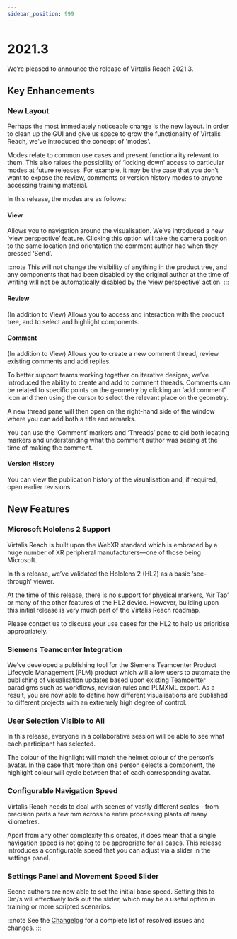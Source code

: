 ```yaml
---
sidebar_position: 999
---
```


# 2021.3

We’re pleased to announce the release of Virtalis Reach 2021.3.

## Key Enhancements

### New Layout

Perhaps the most immediately noticeable change is the new layout. In order to clean up the GUI and give us space to grow the functionality of Virtalis Reach, we’ve introduced the concept of 'modes'.

Modes relate to common use cases and present functionality relevant to them. This also raises the possibility of ‘locking down’ access to particular modes at future releases. For example, it may be the case that you don’t want to expose the review, comments or version history modes to anyone accessing training material.

In this release, the modes are as follows:

#### View

Allows you to navigation around the visualisation. We’ve introduced a new ‘view perspective’ feature. Clicking this option will take the camera position to the same location and orientation the comment author had when they pressed ‘Send’. 

:::note
This will not change the visibility of anything in the product tree, and any components that had been disabled by the original author at the time of writing will not be automatically disabled by the ‘view perspective’ action.
:::

#### Review

(In addition to View) Allows you to access and interaction with the product tree, and to select and highlight components.

#### Comment

(In addition to View) Allows you to create a new comment thread, review existing comments and add replies.

To better support teams working together on iterative designs, we’ve introduced the ability to create and add to comment threads. Comments can be related to specific points on the geometry by clicking an ‘add comment’ icon and then using the cursor to select the relevant place on the geometry.

A new thread pane will then open on the right-hand side of the window where you can add both a title and remarks.

You can use the ‘Comment’ markers and ‘Threads’ pane to aid both locating markers and understanding what the comment author was seeing at the time of making the comment.

#### Version History

You can view the publication history of the visualisation and, if required, open earlier revisions.

## New Features

### Microsoft Hololens 2 Support

Virtalis Reach is built upon the WebXR standard which is embraced by a huge number of XR peripheral manufacturers—one of those being Microsoft.

In this release, we’ve validated the Hololens 2 (HL2) as a basic ‘see-through’ viewer.

At the time of this release, there is no support for physical markers, ‘Air Tap’ or many of the other features of the HL2 device. However, building upon this initial release is very much part of the Virtalis Reach roadmap.

Please contact us to discuss your use cases for the HL2 to help us prioritise appropriately.

### Siemens Teamcenter Integration

We’ve developed a publishing tool for the Siemens Teamcenter Product Lifecycle Management (PLM) product which will allow users to automate the publishing of visualisation updates based upon existing Teamcenter paradigms such as workflows, revision rules and PLMXML export. As a result, you are now able to define how different visualisations are published to different projects with an extremely high degree of control.

### User Selection Visible to All

In this release, everyone in a collaborative session will be able to see what each participant has selected. 

The colour of the highlight will match the helmet colour of the person’s avatar. In the case that more than one person selects a component, the highlight colour will cycle between that of each corresponding avatar.

### Configurable Navigation Speed

Virtalis Reach needs to deal with scenes of vastly different scales—from precision parts a few mm across to entire processing plants of many kilometres.

Apart from any other complexity this creates, it does mean that a single navigation speed is not going to be appropriate for all cases. This release introduces a configurable speed that you can adjust via a slider in the settings panel.

### Settings Panel and Movement Speed Slider

Scene authors are now able to set the initial base speed. Setting this to 0m/s will effectively lock out the slider, which may be a useful option in training or more scripted scenarios.

:::note
See the [Changelog](../../changelogs/virtalis-hub-and-web-viewer#20213) for a complete list of resolved issues and changes.
:::

